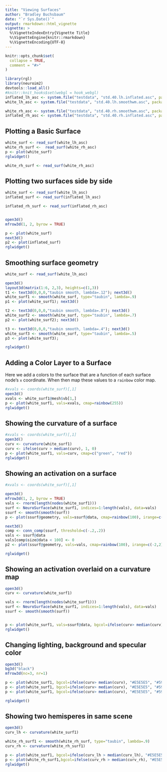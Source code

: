 ```yaml
---
title: "Viewing Surfaces"
author: "Bradley Buchsbaum"
date: "`r Sys.Date()`"
output: rmarkdown::html_vignette
vignette: >
  %\VignetteIndexEntry{Vignette Title}
  %\VignetteEngine{knitr::rmarkdown}
  %\VignetteEncoding{UTF-8}
---
```


```r
knitr::opts_chunk$set(
  collapse = TRUE,
  comment = "#>"
)

library(rgl)
library(neuroim2)
devtools::load_all()
#knitr::knit_hooks$set(webgl = hook_webgl)
inflated_lh_asc <- system.file("testdata", "std.40.lh.inflated.asc", package="neurosurf")
white_lh_asc <- system.file("testdata", "std.40.lh.smoothwm.asc", package="neurosurf")

white_rh_asc <- system.file("testdata", "std.40.rh.smoothwm.asc", package="neurosurf")
inflated_rh_asc <- system.file("testdata", "std.40.rh.inflated.asc", package="neurosurf")

```

## Plotting a Basic Surface 

```r

white_surf <- read_surf(white_lh_asc)
white_rh_surf <-  read_surf(white_rh_asc)
p <- plot(white_surf)
rglwidget()

white_rh_surf <- read_surf(white_rh_asc)

```

## Plotting two surfaces side by side


```r

white_surf <- read_surf(white_lh_asc)
inflated_surf <- read_surf(inflated_lh_asc)

inflated_rh_surf <- read_surf(inflated_rh_asc)


open3d()
mfrow3d(1, 2, byrow = TRUE)

p <- plot(white_surf)
next3d()
p2 <- plot(inflated_surf)
rglwidget()

```


## Smoothing surface geometry


```r

white_surf <- read_surf(white_lh_asc)

open3d()
layout3d(matrix(1:6, 2,3), heights=c(1,3))
t1 <- text3d(0,0,0,"taubin smooth, lambda=.12"); next3d()
white_surf1 <- smooth(white_surf, type="taubin", lambda=.9)
p1 <- plot(white_surf1); next3d()

t2 <- text3d(0,0,0,"taubin smooth, lambda=.8"); next3d()
white_surf2 <- smooth(white_surf, type="taubin", lambda=.7)
p2 <- plot(white_surf2); next3d()

t3 <- text3d(0,0,0,"taubin smooth, lambda=.4"); next3d()
white_surf3 <- smooth(white_surf, type="taubin", lambda=.5)
p3 <- plot(white_surf3); 

rglwidget()

```

## Adding a Color Layer to a Surface

Here we add a colors to the surface that are a function of each surface node's `x` coordinate. When then map these values to a `rainbow` color map.

```r

#xvals <- coords(white_surf)[,1]
open3d()
xvals <- white_surf1@mesh$vb[1,]
p <- plot(white_surf1, vals=xvals, cmap=rainbow(255))
rglwidget()

```

## Showing the curvature of a surface

```r

#xvals <- coords(white_surf)[,1]
open3d()
curv <- curvature(white_surf1)
curv <- ifelse(curv > median(curv), 1, 0)
p <- plot(white_surf1, vals=curv, cmap=c("green", "red"))
rglwidget()

```

## Showing an activation on a surface

```r

#xvals <- coords(white_surf)[,1]

open3d()
mfrow3d(1, 2, byrow = TRUE)
vals <- rnorm(length(nodes(white_surf1)))
surf <- NeuroSurface(white_surf1, indices=1:length(vals), data=vals)
ssurf <- smooth(smooth(surf))
p <- plot(ssurf@geometry, vals=ssurf@data, cmap=rainbow(100), irange=c(-2,2), thresh=c(-.2, .2))

next3d()
comp <- conn_comp(ssurf, threshold=c(-.2,.2))
vals <- ssurf@data
vals[comp$size@data < 100] <- 0
p2 <- plot(ssurf@geometry, vals=vals, cmap=rainbow(100), irange=c(-2,2), thresh=c(-.2, .2))

rglwidget()

```
## Showing an activation overlaid on a curvature map

```r


open3d()
curv <- curvature(white_surf1)

vals <- rnorm(length(nodes(white_surf1)))
surf <- NeuroSurface(white_surf1, indices=1:length(vals), data=vals)
ssurf <- smooth(smooth(surf))


p <- plot(white_surf1, vals=ssurf@data, bgcol=ifelse(curv> median(curv), "#E6E6E6","#1A1A1A"),cmap=rainbow(100), irange=c(-2,2), thresh=c(-.3, .3), specular="white")
rglwidget()

```

## Changing lighting, background and specular color

```r


open3d()
bg3d("black")
mfrow3d(nc=3, nr=1)

p <- plot(white_surf1, bgcol=ifelse(curv> median(curv), "#E5E5E5", "#595959"), lit=TRUE); next3d()
p <- plot(white_surf1, bgcol=ifelse(curv> median(curv), "#E5E5E5", "#595959"), lit=FALSE); next3d()
p <- plot(white_surf1, bgcol=ifelse(curv> median(curv), "#E5E5E5", "#595959"), lit=TRUE, specular="white");

rglwidget()

```

## Showing two hemisperes in same scene

```r

open3d()
curv_lh <- curvature(white_surf1)

white_rh_surf1 <- smooth(white_rh_surf, type="taubin", lambda=.9)
curv_rh <- curvature(white_rh_surf1)

p <- plot(white_surf1, bgcol=ifelse(curv_lh > median(curv_lh), "#E5E5E5", "#595959"))
p <- plot(white_rh_surf1,bgcol=ifelse(curv_rh > median(curv_rh), "#E5E5E5", "#595959"))
rglwidget()
```

